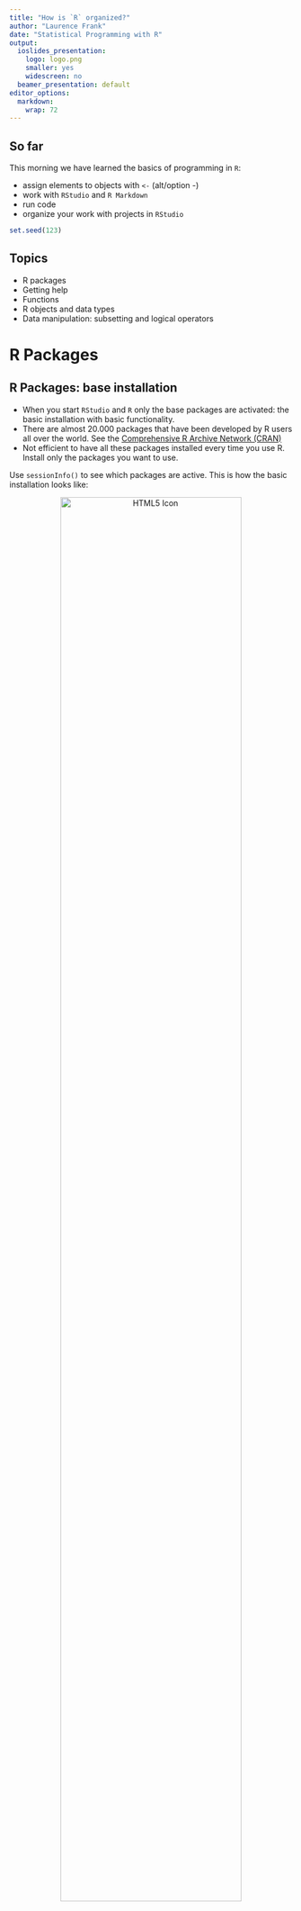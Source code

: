 ```yaml
---
title: "How is `R` organized?"
author: "Laurence Frank"
date: "Statistical Programming with R"
output:
  ioslides_presentation:
    logo: logo.png
    smaller: yes
    widescreen: no
  beamer_presentation: default
editor_options: 
  markdown: 
    wrap: 72
---
```


## So far

This morning we have learned the basics of programming in `R`:

- assign elements to objects with `<-` (alt/option -)
- work with `RStudio` and `R Markdown`
- run code
- organize your work with projects in `RStudio`

```r
set.seed(123)
```

## Topics

* R packages
* Getting help
* Functions
* R objects and data types
* Data manipulation: subsetting and logical operators


# R Packages

## R Packages: base installation

* When you start `RStudio` and `R` only the base packages are activated: the basic installation with basic functionality.
* There are almost 20.000 packages that have been developed by R users all over the world. See the [Comprehensive R Archive Network (CRAN)](https://cran.r-project.org/web/packages/)
* Not efficient to have all these packages installed every time you use R. Install only the packages you want to use.

Use `sessionInfo()` to see which packages are active. This is how the basic installation looks like:

<center>
<img src="figures/BaseInstallationR.png" alt="HTML5 Icon" width="80%"/>
</center>

## How to work with packages

Packages are like apps on your mobile phone.

* When you want to use a package for the first time, you have to install the package.
* Each time you want to use the package, you have to load (activate) it.

## Installing packages

The easiest way to install a package, e.g. mice, is to use:
```r
install.packages("mice")
```

Alternatively, you can also do it in `RStudio` through:

`Tools -> Install Packages`

An overview of the packages you have installed, see the tab “Packages” in the output pane:

<center>
<img src="figures/InstalledPackageOverview.png" alt="HTML5 Icon" width="80%"/>
</center>

## Loading packages

There are two ways to load a package in `R`:
```r
library(mice)
```

and

```r
require(mice)
```

When a package is not found (not installed):

* `require()` will produce a warning but will continue to run the rest of the code.
* `library()` will produce an error and stop running the rest of the code.

# Getting help

## Getting help when you know the function or package

Everything that is published on the Comprehensive `R` Archive Network (CRAN) and is aimed at `R` users, must be accompanied by a help file.

*In the search bar of the output pane:*

* type name of the function or package

*In the console:*

* type `help(sample)` or `?sample` (opens a help window).
* type `help(package=mice)` for packages
* when you start typing `sample` in console or editor (Markdown code chunk) a pop-up window appears with help about the structure of the function.

<center>
<img src="figures/Help-pop-up.png" alt="HTML5 Icon" width="100%"/>
</center>

## Getting help when you do not know the function or package

* Type your search term in the search bar of the output pane.

* In the console:
    + Type `??` followed by your search term.
    + For example `??anova` returns a list of all help pages that contain the word ‘anova’.

* Some packages have cheat sheets, see in `R Studio`, `Help menu -> Cheat Sheets`

* Google the search term(s) and add ‘R’ as keyword.

* Helpful websites: <http://www.stackoverflow.com> and <http://www.stackexchange.com>


# Functions

## Functions in R

* Functions are the building blocks of `R`

* Built-in or user-defined (programme your own functions).

* To use a function, type the function name with parentheses: `mean()`

* Typing the name of the function without the parentheses reveals the code of the function.

<center>
<img src="figures/syntax-function-sample.png" alt="HTML5 Icon" width="70%"/>
</center>


## The structure of functions in R

Every function in R has the following structure:

<center>
<img src="figures/Elements-of-a-function_HandsonProgrammingWithR_2.6.png" alt="HTML5 Icon" width="100%"/>
</center>

<sup>
[Image source: Garrett Grolemund, Hands-On Programming with R, 2.6](https://rstudio-education.github.io/hopr/basics.html#functions)
</sup>


## Using R functions: arguments

When you want to use a function in R, you need to know which information you need to provide to the function. 

For example the function `sample()`

Use `args(<function name>)` to obtain info about the arguments and the default values: 

```r
args(sample)
```


Or make use of the pop-up help and use the TAB key to cycle through the arguments:

<center>
<img src="figures/Help-pop-up.png" alt="HTML5 Icon" width="100%"/>
</center>

## Using R functions: help file

Clicking `F1` opens the help file of the function `sample()`:

<center>
<img src="figures/R-Helpfile-function-sample.png" alt="HTML5 Icon" width="90%"/>
</center>

## Using R funtions: arguments

Now we can use the function to, for example, mimic the sampling of two dice.

```r
dice <- sample(1:6, size=2, replace=TRUE)
dice
```

`x` represents the items to sample from (the range of possible items). In this case the numbers 1 to 6 (the eyes of single die).

`size` is the number of items to choose, in this case 2

`replace=TRUE` means sampling with replacement

<img style="float: right;" src="figures/dice.png" alt="HTML5 Icon" width="35%"/>

## Using function arguments

Will the function work if we leave out the argument names and give only the values?

```r
dice <- sample(1:6, 2, TRUE)
dice
```

And if we change the order of the values?
```r
dice <- sample(2, 1:6, TRUE)
dice
```
## Using function arguments

Changing the order is possible only when the argument is mentioned. 
```r
dice <- sample(size=2, x=1:6, replace=TRUE)
dice
```
**Recommendation: type out the arguments and their values. This prevents errors and increases the readability of your code.**


# R objects and data types

## Vector: most basic R object

A vector is an indexed set of values (a list of numbers) and has one dimension (row vector or column vector). The simplest vector has 1 element. 

`c()` creates a list of numbers:

```r
v1 <- c(3)
v1
v2 <- c(1:12)
v2
```

Vectors can have the following data atomic modes: *integer, numeric/double, character, logical, complex*

## Most often used data types

**Numeric (double):**
```r
v3 <- c(100:110)
v3
```

**Integer:**
```r
v4 <- c(1L:12L)
v4
```
## Most often used data types

**Character:**
```r
v5 <- c(letters[21:26])
v5
names <- c("Mike", "Anne", "George")
names
```

**Logical:**
```r
v6 <- c(TRUE, FALSE)
v6
```

## Create vectors

With `c()` 
```r
vector <- c(25:30)
vector
```
Simple replication with `rep()`
```r
rep(1:2, 3)
```
## Create vectors

Or more complex:
```r
rep(c("A", "B"), c(2, 3))
rep(c("A", "B"), each=3)
```
Sequence of numbers with `seq()`
```r
seq(from=2, to=10, by=2)
```

## Matrices
`matrix()` creates arrays with specified dimensions, e.g. vectors:
```r
rvect <- matrix(data=vector, nrow=6, ncol=1)
rvect
dim(rvect)
```



## Matrices

A matrix:
```r
(M1 <- matrix(v2, nrow=3, ncol=4))
dim(M1)
(M2 <- matrix(v2, nrow=4, ncol=3))
```

## Vectors and matrices: limitation

Vectors and matrices can only hold one data type. Remember, matrices and vectors are numerical OR character objects. They can never contain both and still be used for numerical calculations. 
```r
vector
v5
(newvect <- c(vector, v5))
```
## Vectors and matrices: limitation

Vectors and matrices can only hold one data type
```r
vector
v5
M <- matrix(cbind(vector, v5), nrow=6, ncol=2)
M
```


## Lists

Lists are flexible data structures: the elements in a list may be a combination of different data types (numeric, character) and dimensions.


```r
L <- list(names, vector, M)
L
```
## Assigning names to elements

Assign names to the elements of a list with `names()`. Notice the `$`.

```r
names(L) <-c("Names", "Numbers", "Matrix")
L
```
## Data frames

A data frame is the `R` representation of a rectangular data set where the rows are the observations and the columns the variables.

Data frames can contain both numerical and character column vectors at the same time, although never in the same column. 
```r
D <- data.frame("V1" = rnorm(5),
                "V2" = rnorm(5, mean = 5, sd = 2), 
                "V3" = letters[1:5])
D
```

We 'filled' a data frame with two randomly generated sets from the normal distribution - where $V1$ is standard normal and $V2 \sim N(5,2)$ - and a character set. 

## Data frames (continued)
You can name the columns and rows in data frames with `row.names`:
```r
row.names(D) <- c("row 1", "row 2", "row 3", "row 4", "row 5")
D
```


## Factors

* Factors are used to represent categorical data (ordered or unordered).

* A factor is a vector with integers where each integer has a label.

* Factors facilitate interpretation of results in statistical modeling: a variable with labels "male", "female" is self-describing compared to a variable with values `1`, `2`.

* Factors are very useful in statistical modeling (linear models, GLM) where they facilitate the dummy coding process of categorical variables.

## Factors

Factor objects can be created with the `factor()` function.
```r
x <- factor(c("male", "male", "female", "male", "female"))
x
```

Obtain the `summary` of the factor:
```r
summary(x)
```

## Factors 
Factors are integer vectors where each integer has a label (`levels`):
```r
typeof(x)
```

```r
attributes(x)
```

# Data manipulation: subsetting and logical operators

## Subsetting
In the basic installation of R ("base R") there are three ways to select elements from vectors, matrices, lists and data frames: 

1) **`[]`**

2) **`[[]]`**

3) **`$`**


## Subsetting with `[]`

Square brackets `[]` are used to call single elements or entire rows and columns.

`[a, b]`: **a** refers to the row number(s), **b** refers to the column number(s).

```r
M <- matrix(rnorm(12), nrow=3, ncol=4)
M
M[2, 3]
```

## Subsetting with `[]`

Also for data frames:

```r
D
D[2, 3] # Select element "b"
```
## Subsetting with `[]`

```r
D
D[2, ] # Select second row
D[, 1] # Select first column
```

## Subsetting with `[]`

```r
D
D[2:3, 2] # Select second and third row in second colum
D[1, c(2,3)] # Select elements in the first row, second and third column
```


## Subsetting with `[]`

```r
D
D[ , -3] # Select all rows and leave out the third column.
```

## Subsetting with `[]`

```r
D
D[2:3, -c(3)] # Select the second and third row minus the third column
```


## Subsetting with `[[]]`

The `[[]]` operator selects only one element

```r
L
L[[1]]
```

## Subsetting with `$`

Use `$` to select elements with name labels in lists or data frames:


```r
L
```

```r
L$Names
```

## Subsetting with `$`

Use `$` to select a variable in a data frame:

```r
D
```

```r
D$V3
```

## Logical operators
Logical operators are signs that evaluate a statement, such as `==`, `<`, `>`, `<=`, `>=`, and `|` (OR) as well as `&` (AND). Typing `!` before a logical operator takes the complement of that action. 

For example, if we would like to select elements of vector `v` that are larger than 6, we would type:
```r
v <- c(1:12)
v

v[v > 6]
```

## Why does a logical statement on a matrix return a vector?

```r
v
v > 6
```

The column values for `TRUE` may be of different length. A vector as a return is therefore more appropriate. The `TRUE` and `FALSE` values serve as indicators to select the elements in `v` larger than 6.
```r
v[v > 6]
```


## Logical operators

Symbol | Meaning
------ | ------
! | logical *not*
$\&$ | logical *and*
$|$ | logical *or* 
$<$ | less than
$<=$ | less than or equal to 
$>$ | greater than
$>=$ | greater than or equal to
$==$ | logical equals
$!=$ | not equal

## Integers and floating points
In R there are two types of numbers: integers and [floating point numbers](https://floating-point-gui.de/formats/fp/). Since computer memory is limited, you cannot store numbers with infinite precision. Numbers are therefore represented with floating point numbers. Floating points cannot represent decimal fractions exactly in most cases.
```r
(3 - 2.9)
(3 - 2.9) <= 0.1
```
Why does R tell us that `3 - 2.9 ≠ 0.1?`
```r
(3 - 2.9) - 0.1
```
## Floating point representation
Let's have a look at how the decimal fractions are actually represented as floating points. You can see this by asking a representation with 54 decimals.

```r
sprintf("%.54f",3 - 2.9)

sprintf("%.54f",0.1)

```

## How to work with floating points
The difference of 8.326673e-17 is smaller than the representable difference between two numbers whose value is close to 0.1. 

The smallest positive floating point number in R is: 2.220446e-16

```r
(3 - 2.9) - 0.1

 .Machine$double.eps
```

## How to work with floating points
You can verify whether the difference between two floating points is smaller than the smallest positive floating point number (2.220446e-16). 

Or use the `all.equal()` function which checks that the difference is close to the smallest floating point number.

```r
((3 - 2.9) - 0.1) < .Machine$double.eps

all.equal((3 - 2.9), 0.1)

```

# Practical

## Practical B

* Go to the course website and download the file "Practical B: template" (a Markdown file).

* Save the file in the project folder you created for this course, and, if necessary, open the R Project by clicking on the `.Rproj` file.

* Make the exercises, if possible without looking at the answers in the file "Practical B: solutions".

* In any case; ask for help when you feel help is needed. 
